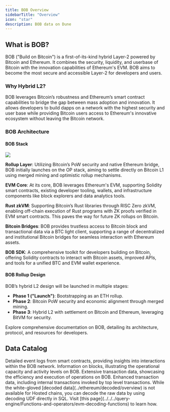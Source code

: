 ```yaml
---
title: BOB Overview
sidebarTitle: "Overview"
icon: "star"
description: BOB data on Dune
---
```



<HostedInfo Blockchain="BOB" />

## What is BOB?

BOB ("Build on Bitcoin") is a first-of-its-kind hybrid Layer-2 powered by Bitcoin and Ethereum. It combines the security, liquidity, and userbase of Bitcoin with the innovation capabilities of Ethereum's EVM. BOB aims to become the most secure and accessible Layer-2 for developers and users.

### Why Hybrid L2?

BOB leverages Bitcoin’s robustness and Ethereum’s smart contract capabilities to bridge the gap between mass adoption and innovation. It allows developers to build dapps on a network with the highest security and user base while providing Bitcoin users access to Ethereum's innovative ecosystem without leaving the Bitcoin network.

### BOB Architecture

#### BOB Stack 

<Frame>
  <img src="/images/bob-stack.png" />
</Frame>

**Rollup Layer**: Utilizing Bitcoin’s PoW security and native Ethereum bridge, BOB initially launches on the OP stack, aiming to settle directly on Bitcoin L1 using merged mining and optimistic rollup mechanisms.

**EVM Core**: At its core, BOB leverages Ethereum's EVM, supporting Solidity smart contracts, existing developer tooling, wallets, and infrastructure components like block explorers and data analytics tools.

**Rust zkVM**: Supporting Bitcoin’s Rust libraries through RISC Zero zkVM, enabling off-chain execution of Rust programs with ZK proofs verified in EVM smart contracts. This paves the way for future ZK rollups on Bitcoin.

**Bitcoin Bridges**: BOB provides trustless access to Bitcoin block and transactional data via a BTC light client, supporting a range of decentralized and institutional Bitcoin bridges for seamless interaction with Ethereum assets.

**BOB SDK**: A comprehensive toolkit for developers building on Bitcoin, offering Solidity contracts to interact with Bitcoin assets, improved APIs, and tools for a unified BTC and EVM wallet experience.

#### BOB Rollup Design

BOB’s hybrid L2 design will be launched in multiple stages: 

- **Phase 1 ("Launch")**: Bootstrapping as an ETH rollup.
- **Phase 2**: Bitcoin PoW security and economic alignment through merged mining.
- **Phase 3**: Hybrid L2 with settlement on Bitcoin and Ethereum, leveraging BitVM for security.


<CardGroup cols={1}>
  <Card title="BOB documentation" icon="link" href="https://docs.gobob.xyz/docs/learn/introduction/stack">
    Explore comprehensive documentation on BOB, detailing its architecture, protocol, and resources for developers.
  </Card>
</CardGroup>

## Data Catalog

<CardGroup cols={2}>
  <Card title="Logs" icon="bolt" href="./raw/logs">
    Detailed event logs from smart contracts, providing insights into interactions within the BOB network.
  </Card>
  <Card title="Blocks" icon="cubes" href="./raw/blocks">
    Information on blocks, illustrating the operational capacity and activity levels on BOB.
  </Card>
  <Card title="Transactions" icon="message-arrow-up" href="./raw/transactions">
    Extensive transaction data, showcasing the efficiency and execution of operations on BOB.
  </Card>
  <Card title="Traces" icon="file" href="./raw/traces">
    Enhanced transaction data, including internal transactions invoked by top level transactions.
  </Card>
</CardGroup>

<Tip>
While the white-gloved [decoded data](../ethereum/decoded/overview) is not available for Hosted chains, you can decode the raw data by using decoding UDF directly in SQL. 
Visit [this page](../../../query-engine/Functions-and-operators/evm-decoding-functions) to learn how.
</Tip>
